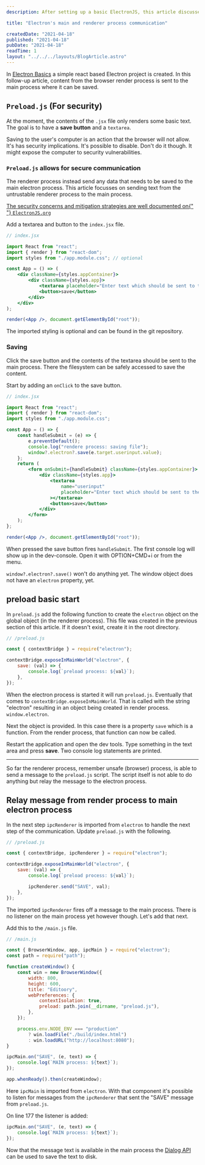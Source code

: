 ```yaml
---
description: After setting up a basic ElectronJS, this article discusses the preload.js script. It's used to communicate between the main electron process and the unsafe renderer process. The latter is not allowed to access the fs API for security reasons.

title: "Electron's main and renderer process communication"

createdDate: "2021-04-18"
published: "2021-04-18"
pubDate: "2021-04-18"
readTime: 1
layout: "../../../layouts/BlogArticle.astro"
---
```


In [Electron Basics](https://blog.mytoori.com/blog/2021-04-11-electron-basics) a simple react based Electron project is created.
In this follow-up article, content from the browser render process is sent to the main process where it can be saved.

## `Preload.js` (For security)

At the moment, the contents of the `.jsx` file only renders some basic text.
The goal is to have a **save button** and a `textarea`.

Saving to the user's computer is an action that the browser will not allow.
It's has security implications.
It's possible to disable. Don't do it though.
It might expose the computer to security vulnerabilities.

### `Preload.js` allows for secure communication

The renderer process instead send any data that needs to be saved to the main electron process.
This article focusses on sending text from the untrustable renderer process to the main process.

<a href="https://www.electronjs.org/docs/tutorial/security" target="_blank">
    The security concerns and mitigation strategies are well documented on{" "}
    <code>ElectronJS.org</code>
</a>

Add a textarea and button to the `index.jsx` file.

```jsx
// index.jsx

import React from "react";
import { render } from "react-dom";
import styles from "./app.module.css"; // optional

const App = () => (
    <div className={styles.appContainer}>
        <div className={styles.app}>
            <textarea placeholder="Enter text which should be sent to the main process"></textarea>
            <button>save</button>
        </div>
    </div>
);

render(<App />, document.getElementById("root"));
```

The imported styling is optional and can be found in the git repository.

### Saving

Click the save button and the contents of the textarea should be sent to the main process.
There the filesystem can be safely accessed to save the content.

Start by adding an `onClick` to the save button.

```jsx
// index.jsx

import React from "react";
import { render } from "react-dom";
import styles from "./app.module.css";

const App = () => {
    const handleSubmit = (e) => {
        e.preventDefault();
        console.log("rendere process: saving file");
        window?.electron?.save(e.target.userinput.value);
    };
    return (
        <form onSubmit={handleSubmit} className={styles.appContainer}>
            <div className={styles.app}>
                <textarea
                    name="userinput"
                    placeholder="Enter text which should be sent to the main process"
                ></textarea>
                <button>save</button>
            </div>
        </form>
    );
};

render(<App />, document.getElementById("root"));
```

When pressed the save button fires `handleSubmit`.
The first console log will show up in the dev-console. Open it with OPTION+CMD+i or from the menu.

`window?.electron?.save()` won't do anything yet. The window object does not have an `electron` property, yet.

## preload basic start

In `preload.js` add the following function to create the `electron` object on the global object (in the renderer process).
This file was created in the previous section of this article. If it doesn't exist, create it in the root directory.

```js
// /preload.js

const { contextBridge } = require("electron");

contextBridge.exposeInMainWorld("electron", {
    save: (val) => {
        console.log(`preload process: ${val}`);
    },
});
```

When the electron process is started it will run `preload.js`.
Eventually that comes to `contextBridge.exposeInMainWorld`. That is called with the string "electron" resulting
in an object being created in render process. `window.electron`.

Next the object is provided. In this case there is a property `save` which is a function.
From the render process, that function can now be called.

Restart the application and open the dev tools.
Type something in the text area and press **save**.
Two console log statements are printed.

---

So far the renderer process, remember unsafe (browser) process, is able to send a message to the `preload.js` script.
The script itself is not able to do anything but relay the message to the electron process.

## Relay message from render process to main electron process

In the next step `ipcRenderer` is imported from `electron` to handle the next step of the communication.
Update `preload.js` with the following.

```js
// /preload.js

const { contextBridge, ipcRenderer } = require("electron");

contextBridge.exposeInMainWorld("electron", {
    save: (val) => {
        console.log(`preload process: ${val}`);

        ipcRenderer.send("SAVE", val);
    },
});
```

The imported `ipcRenderer` fires off a message to the main process.
There is no listener on the main process yet however though.
Let's add that next.

Add this to the `/main.js` file.

```js
// /main.js

const { BrowserWindow, app, ipcMain } = require("electron");
const path = require("path");

function createWindow() {
    const win = new BrowserWindow({
        width: 800,
        height: 600,
        title: "Editoory",
        webPreferences: {
            contextIsolation: true,
            preload: path.join(__dirname, "preload.js"),
        },
    });

    process.env.NODE_ENV === "production"
        ? win.loadFile("./build/index.html")
        : win.loadURL("http://localhost:8080");
}

ipcMain.on("SAVE", (e, text) => {
    console.log(`MAIN process: ${text}`);
});

app.whenReady().then(createWindow);
```

Here `ipcMain` is imported from `electron`.
With that component it's possible to listen for messages from the `ipcRenderer` that sent the "SAVE" message from `preload.js`.

On line 177 the listener is added:

```js
ipcMain.on("SAVE", (e, text) => {
    console.log(`MAIN process: ${text}`);
});
```

Now that the message text is available in the main process the <a href="https://www.electronjs.org/docs/api/dialog" target="_blank">Dialog API</a> can be used to save the text to disk.
